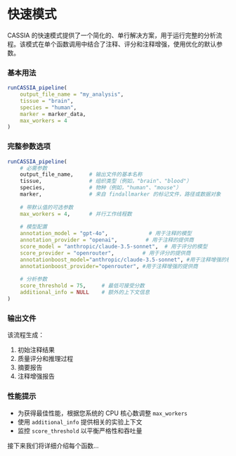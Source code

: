 # 快速模式

CASSIA 的快速模式提供了一个简化的、单行解决方案，用于运行完整的分析流程。该模式在单个函数调用中结合了注释、评分和注释增强，使用优化的默认参数。

### 基本用法
```R
runCASSIA_pipeline(
    output_file_name = "my_analysis",
    tissue = "brain",
    species = "human",
    marker = marker_data,
    max_workers = 4
)
```

### 完整参数选项
```R
runCASSIA_pipeline(
    # 必需参数
    output_file_name,     # 输出文件的基本名称
    tissue,               # 组织类型（例如，"brain"、"blood"）
    species,              # 物种（例如，"human"、"mouse"）
    marker,               # 来自 findallmarker 的标记文件，路径或数据对象
    
    # 带默认值的可选参数
    max_workers = 4,      # 并行工作线程数
    
    # 模型配置
    annotation_model = "gpt-4o",             # 用于注释的模型
    annotation_provider = "openai",         # 用于注释的提供商
    score_model = "anthropic/claude-3.5-sonnet",  # 用于评分的模型
    score_provider = "openrouter",         # 用于评分的提供商
    annotationboost_model="anthropic/claude-3.5-sonnet", #用于注释增强的模型
    annotationboost_provider="openrouter", #用于注释增强的提供商
    
    # 分析参数
    score_threshold = 75,     # 最低可接受分数
    additional_info = NULL    # 额外的上下文信息
)
```

### 输出文件
该流程生成：
1. 初始注释结果
2. 质量评分和推理过程
3. 摘要报告
4. 注释增强报告

### 性能提示
- 为获得最佳性能，根据您系统的 CPU 核心数调整 `max_workers`
- 使用 `additional_info` 提供相关的实验上下文
- 监控 `score_threshold` 以平衡严格性和吞吐量



接下来我们将详细介绍每个函数...